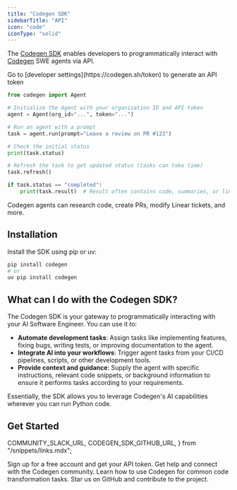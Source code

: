 ```yaml
---
title: "Codegen SDK"
sidebarTitle: "API"
icon: "code"
iconType: "solid"
---
```


The [Codegen SDK](https://github.com/codegen-sh/codegen-sdk) enables developers to programmatically interact with [Codegen](https://codegen.com) SWE agents via API.

<Tip>
  Go to [developer settings](https://codegen.sh/token) to generate an API token
</Tip>

```python
from codegen import Agent

# Initialize the Agent with your organization ID and API token
agent = Agent(org_id="...", token="...")

# Run an agent with a prompt
task = agent.run(prompt="Leave a review on PR #123")

# Check the initial status
print(task.status)

# Refresh the task to get updated status (tasks can take time)
task.refresh()

if task.status == "completed":
    print(task.result)  # Result often contains code, summaries, or links
```

<Note>
  Codegen agents can research code, create PRs, modify Linear tickets, and more.
</Note>

## Installation

Install the SDK using pip or uv:

```bash
pip install codegen
# or
uv pip install codegen
```

## What can I do with the Codegen SDK?

The Codegen SDK is your gateway to programmatically interacting with your AI Software Engineer. You can use it to:

- **Automate development tasks**: Assign tasks like implementing features, fixing bugs, writing tests, or improving documentation to the agent.
- **Integrate AI into your workflows**: Trigger agent tasks from your CI/CD pipelines, scripts, or other development tools.
- **Provide context and guidance**: Supply the agent with specific instructions, relevant code snippets, or background information to ensure it performs tasks according to your requirements.

Essentially, the SDK allows you to leverage Codegen's AI capabilities wherever you can run Python code.

## Get Started

  COMMUNITY_SLACK_URL,
  CODEGEN_SDK_GITHUB_URL,
} from "/snippets/links.mdx";

<CardGroup cols={2}>
  <Card title="Create Account" icon="user-plus" href="https://codegen.sh/login">
    Sign up for a free account and get your API token.
  </Card>
  <Card title="Join our Slack" icon="slack" href={COMMUNITY_SLACK_URL}>
    Get help and connect with the Codegen community.
  </Card>
  <Card title="Tutorials" icon="diagram-project" href="/tutorials/at-a-glance">
    Learn how to use Codegen for common code transformation tasks.
  </Card>
  <Card title="View on GitHub" icon="github" href={CODEGEN_SDK_GITHUB_URL}>
    Star us on GitHub and contribute to the project.
  </Card>
</CardGroup>
